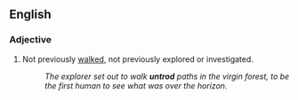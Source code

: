 ==English==

===Adjective===
{{en-adj|-}}

#Not previously [[walked]], not previously explored or investigated.
#:''The explorer set out to walk '''untrod''' paths in the virgin forest, to be the first human to see what was over the horizon.''